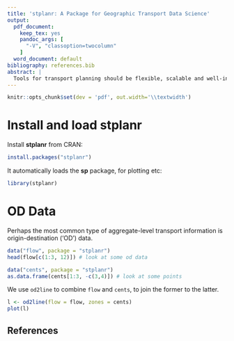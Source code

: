 ```yaml
---
title: 'stplanr: A Package for Geographic Transport Data Science'
output:
  pdf_document:
    keep_tex: yes
    pandoc_args: [
      "-V", "classoption=twocolumn"
    ]
  word_document: default
bibliography: references.bib
abstract: |
  Tools for transport planning should be flexible, scalable and well-integrated with geographic data. **stplanr** meets each of these criteria by providing functionality commonly needed for transport planning in R, with an emphasis on spatial transport data. 
---
```


```r
knitr::opts_chunk$set(dev = 'pdf', out.width='\\textwidth')
```

# Install and load stplanr

Install **stplanr** from CRAN:

```r
install.packages("stplanr")
```

It automatically loads the **sp** package, for plotting etc:

```r
library(stplanr)
```

# OD Data

Perhaps the most common type of aggregate-level transport information is origin-destination ('OD') data.
  

```r
data("flow", package = "stplanr")
head(flow[c(1:3, 12)]) # look at some od data
```

```r
data("cents", package = "stplanr")
as.data.frame(cents[1:3, -c(3,4)]) # look at some points
```

We use `od2line` to combine `flow` and `cents`, to join
the former to the latter. 

```r
l <- od2line(flow = flow, zones = cents)
plot(l)
```




## References

